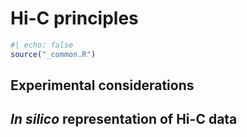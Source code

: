 # Hi-C principles

```r
#| echo: false
source("_common.R")
```

## Experimental considerations

## *In silico* representation of Hi-C data
